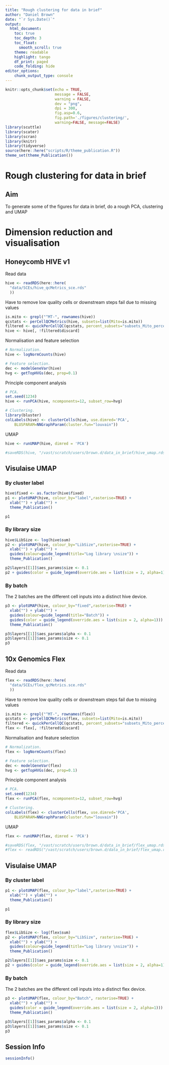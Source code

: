 ```yaml
---
title: "Rough clustering for data in brief"
author: "Daniel Brown"
date: "`r Sys.Date()`"
output:
  html_document:
    toc: true
    toc_depth: 3
    toc_float:
      smooth_scroll: true
    theme: readable
    highlight: tango 
    df_print: paged
    code_folding: hide
editor_options: 
    chunk_output_type: console
---
```


```r
knitr::opts_chunk$set(echo = TRUE,
                      message = FALSE,
                      warning = FALSE,
                      dev = "png",
                      dpi = 300,
                      fig.asp=0.6, 
                      fig.path='./figures/clustering/',
                      warning=FALSE, message=FALSE)
library(scuttle)
library(scater)
library(scran)
library(knitr)
library(tidyverse)
source(here::here("scripts/R/theme_publication.R"))
theme_set(theme_Publication())
```

# Rough clustering for data in brief

## Aim

To generate some of the figures for data in brief, do a rough PCA, clustering and UMAP

# Dimension reduction and visualisation

## Honeycomb HIVE v1

Read data

```r
hive <- readRDS(here::here(
  "data/SCEs/hive_qcMetrics_sce.rds"
  ))
```

Have to remove low quality cells or downstream steps fail due to missing values

```r
is.mito <- grepl("^MT-", rownames(hive))
qcstats <- perCellQCMetrics(hive, subsets=list(Mito=is.mito))
filtered <- quickPerCellQC(qcstats, percent_subsets="subsets_Mito_percent")
hive <- hive[, !filtered$discard]
```

Normalisation and feature selection

```r
# Normalization.
hive <- logNormCounts(hive)

# Feature selection.
dec <- modelGeneVar(hive)
hvg <- getTopHVGs(dec, prop=0.1)
```

Principle component analysis
```r
# PCA.
set.seed(1234)
hive <- runPCA(hive, ncomponents=12, subset_row=hvg)

# Clustering.
library(bluster)
colLabels(hive) <- clusterCells(hive, use.dimred='PCA',
    BLUSPARAM=NNGraphParam(cluster.fun="louvain"))    
```

UMAP

```r
hive <- runUMAP(hive, dimred = 'PCA')

#saveRDS(hive, "/vast/scratch/users/brown.d/data_in_brief/hive_umap.rds")
```

## Visulaise UMAP {.tabset}

### By cluster label

```r
hive$fixed <- as.factor(hive$fixed)
p1 <- plotUMAP(hive, colour_by="label",rasterise=TRUE) + 
  xlab("") + ylab("") +
  theme_Publication()

p1
```

### By library size

```r
hive$LibSize <- log(hive$sum)
p2 <- plotUMAP(hive, colour_by="LibSize",rasterise=TRUE) + 
  xlab("") + ylab("") +
  guides(colour=guide_legend(title="Log library \nsize")) +
  theme_Publication()

p2$layers[[1]]$aes_params$size <- 0.1
p2 + guides(color = guide_legend(override.aes = list(size = 2, alpha=1)))
```

### By batch

The 2 batches are the different cell inputs into a distinct hive device.

```r
p3 <- plotUMAP(hive, colour_by="fixed",rasterise=TRUE) +
  xlab("") + ylab("") +
  guides(colour=guide_legend(title="Batch")) +
  guides(color = guide_legend(override.aes = list(size = 2, alpha=1))) +
  theme_Publication()

p3$layers[[1]]$aes_params$alpha <- 0.1
p3$layers[[1]]$aes_params$size <- 0.1
p3
```

## 10x Genomics Flex

Read data

```r
flex <- readRDS(here::here(
  "data/SCEs/flex_qcMetrics.sce.rds"
  ))
```

Have to remove low quality cells or downstream steps fail due to missing values

```r
is.mito <- grepl("^MT-", rownames(flex))
qcstats <- perCellQCMetrics(flex, subsets=list(Mito=is.mito))
filtered <- quickPerCellQC(qcstats, percent_subsets="subsets_Mito_percent")
flex <- flex[, !filtered$discard]
```

Normalisation and feature selection

```r
# Normalization.
flex <- logNormCounts(flex)

# Feature selection.
dec <- modelGeneVar(flex)
hvg <- getTopHVGs(dec, prop=0.1)
```

Principle component analysis
```r
# PCA.
set.seed(1234)
flex <- runPCA(flex, ncomponents=12, subset_row=hvg)

# Clustering.
colLabels(flex) <- clusterCells(flex, use.dimred='PCA',
    BLUSPARAM=NNGraphParam(cluster.fun="louvain"))    
```

UMAP

```r
flex <- runUMAP(flex, dimred = 'PCA')

#saveRDS(flex, "/vast/scratch/users/brown.d/data_in_brief/flex_umap.rds")
#flex <- readRDS("/vast/scratch/users/brown.d/data_in_brief/flex_umap.rds")
```

## Visulaise UMAP {.tabset}

### By cluster label

```r
p1 <- plotUMAP(flex, colour_by="label",rasterise=TRUE) +
  xlab("") + ylab("") +
  theme_Publication()

p1
```

### By library size

```r
flex$LibSize <- log(flex$sum)
p2 <- plotUMAP(flex, colour_by="LibSize", rasterise=TRUE) + 
  xlab("") + ylab("") +
  guides(colour=guide_legend(title="Log library \nsize")) +
  theme_Publication()

p2$layers[[1]]$aes_params$size <- 0.1
p2 + guides(color = guide_legend(override.aes = list(size = 2, alpha=1)))
```

### By batch

The 2 batches are the different cell inputs into a distinct flex device.

```r
p3 <- plotUMAP(flex, colour_by="Batch", rasterise=TRUE) +
  xlab("") + ylab("") +
  guides(color = guide_legend(override.aes = list(size = 2, alpha=1))) +
  theme_Publication()

p3$layers[[1]]$aes_params$alpha <- 0.1
p3$layers[[1]]$aes_params$size <- 0.1
p3
```


## Session Info

```r
sessionInfo()
```

